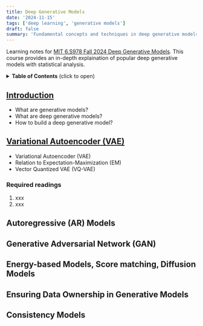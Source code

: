 ```yaml
---
title: Deep Generative Models
date: '2024-11-15'
tags: ['deep learning', 'generative models']
draft: false
summary: 'Fundamental concepts and techniques in deep generative models, including variational autoencoders (VAEs), generative adversarial networks (GANs), and normalizing flows.'
---
```


Learning notes for [MIT 6.S978 Fall 2024 Deep Generative Models](https://mit-6s978.github.io/schedule.html). This course provides an in-depth explaination of popular deep generative models with statistical analysis.

<details>
<summary><b>Table of Contents</b> (click to open)</summary>

- [Introduction](#introduction)
- [Variational Autoencoder (VAE)](#Variational-Autoencoder-VAE)
- [Autoregressive (AR) Models](#Autoregressive-AR-Models)
- [Generative Adversarial Network (GAN)](#Generative-Adversarial-Network-GAN)
- [Energy-based Models, Score matching, Diffusion Models](#Energy-based-Models-Score-matching-Diffusion-Models)
- [Ensuring Data Ownership in Generative Models](#Ensuring-Data-Ownership-in-Generative-Models)
- [Consistency Models](#Consistency-Models)

</details>

## [Introduction](https://mit-6s978.github.io/assets/pdfs/lec1_intro.pdf)
- What are generative models?
- What are deep generative models?
- How to build a deep generative model?

## [Variational Autoencoder (VAE)](https://mit-6s978.github.io/assets/pdfs/lec2_vae.pdf)
- Variational Autoencoder (VAE)
- Relation to Expectation-Maximization (EM)
- Vector Quantized VAE (VQ-VAE)

### Required readings
1. xxx
2. xxx

## Autoregressive (AR) Models

## Generative Adversarial Network (GAN)

## Energy-based Models, Score matching, Diffusion Models

## Ensuring Data Ownership in Generative Models

## Consistency Models
